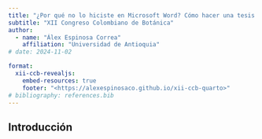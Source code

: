 ```yaml
---
title: "¿Por qué no lo hiciste en Microsoft Word? Cómo hacer una tesis doctoral reproducible usando R y Quarto"
subtitle: "XII Congreso Colombiano de Botánica"
author:
  - name: "Álex Espinosa Correa"
    affiliation: "Universidad de Antioquia"
# date: 2024-11-02

format:
  xii-ccb-revealjs:
    embed-resources: true
    footer: "<https://alexespinosaco.github.io/xii-ccb-quarto>"
# bibliography: references.bib
---
```


## Introducción